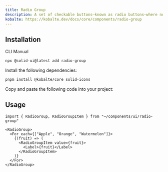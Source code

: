 ```yaml
---
title: Radio Group
description: A set of checkable buttons—known as radio buttons—where no more than one of the buttons can be checked at a time.
kobalte: https://kobalte.dev/docs/core/components/radio-group
---
```


<ComponentPreview name="radio-group-demo" />

## Installation

<Tabs defaultValue="cli">

<TabsList>
  <TabsTrigger value="cli">CLI</TabsTrigger>
  <TabsTrigger value="manual">Manual</TabsTrigger>
</TabsList>

<TabsContent value="cli">

```bash
npx @solid-ui@latest add radio-group
```

</TabsContent>

<TabsContent value="manual">
<Steps>

<Step>Install the following dependencies: </Step>

```bash
pnpm install @kobalte/core solid-icons
```

<Step>Copy and paste the following code into your project: </Step>

<ComponentSource name="radio-group" />

</Steps>
</TabsContent>

</Tabs>

## Usage

```tsx
import { RadioGroup, RadioGroupItem } from "~/components/ui/radio-group"
```

```tsx
<RadioGroup>
  <For each={["Apple", "Orange", "Watermelon"]}>
    {(fruit) => (
      <RadioGroupItem value={fruit}>
        <Label>{fruit}</Label>
      </RadioGroupItem>
    )}
  </For>
</RadioGroup>
```
